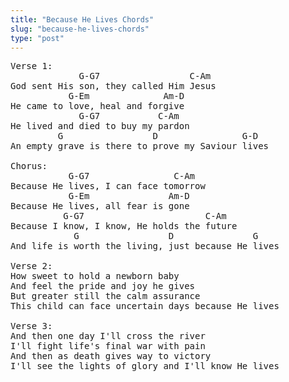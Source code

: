 ```yaml
---
title: "Because He Lives Chords"
slug: "because-he-lives-chords"
type: "post"
---
```


<!-- wp:preformatted -->
<pre class="wp-block-preformatted">Verse 1:                        
             G-G7                 C-Am 
God sent His son, they called Him Jesus                   
           G-Em              Am-D 
He came to love, heal and forgive                   
             G-G7           C-Am 
He lived and died to buy my pardon              
         G                 D                G-D 
An empty grave is there to prove my Saviour lives

Chorus:                 
           G-G7                C-Am 
Because He lives, I can face tomorrow               
           G-Em               Am-D 
Because He lives, all fear is gone                 
          G-G7                       C-Am 
Because I know, I know, He holds the future              
            G                 D               G 
And life is worth the living, just because He lives  

Verse 2: 
How sweet to hold a newborn baby 
And feel the pride and joy he gives 
But greater still the calm assurance 
This child can face uncertain days because He lives  

Verse 3: 
And then one day I'll cross the river 
I'll fight life's final war with pain 
And then as death gives way to victory 
I'll see the lights of glory and I'll know He lives
</pre>
<!-- /wp:preformatted -->
